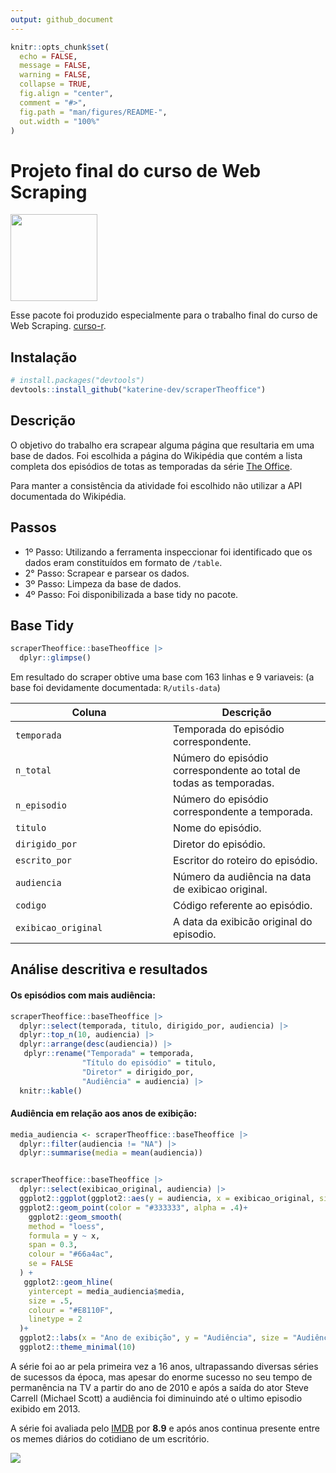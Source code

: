 ```yaml
---
output: github_document
---
```


<!-- README.md is generated from README.Rmd. Please edit that file -->

```r
knitr::opts_chunk$set(
  echo = FALSE, 
  message = FALSE, 
  warning = FALSE,
  collapse = TRUE,
  fig.align = "center",
  comment = "#>",
  fig.path = "man/figures/README-",
  out.width = "100%"
)
```

# Projeto final do curso de Web Scraping

<img src='man/fig/theoffice.png' align="center" height="139" /></a>
<!-- badges: start -->
<!-- badges: end -->

Esse pacote foi produzido especialmente para o trabalho final do curso de Web Scraping. [curso-r](https://curso-r.com/). 

## Instalação

``` r
# install.packages("devtools")
devtools::install_github("katerine-dev/scraperTheoffice")
```
## Descrição

O objetivo do trabalho era scrapear alguma página que resultaria em uma base de dados. 
Foi escolhida a página do Wikipédia que contém a lista completa dos episódios de totas as temporadas da série [The Office](https://pt.wikipedia.org/wiki/Lista_de_epis%C3%B3dios_de_The_Office_(Estados_Unidos)).

Para manter a consistência da atividade foi escolhido não utilizar a API documentada do Wikipédia.

## Passos 

* 1º Passo: Utilizando a ferramenta inspeccionar foi identificado que os dados eram constituídos em formato de `/table`. 
* 2° Passo: Scrapear e parsear os dados.
* 3º Passo: Limpeza da base de dados.
* 4º Passo: Foi disponibilizada a base tidy no pacote.  


## Base Tidy

```r
scraperTheoffice::baseTheoffice |> 
  dplyr::glimpse()
``` 

Em resultado do scraper obtive uma base com 163 linhas e 9 variaveis: (a base foi devidamente documentada: `R/utils-data`)

Coluna     | Descrição
----------|----------
`temporada`| Temporada do episódio correspondente.
`n_total`  | Número do episódio correspondente ao total de todas as temporadas.
`n_episodio`  | Número do episódio correspondente a temporada.
`titulo`  | Nome do episódio.
`dirigido_por`| Diretor do episódio.
`escrito_por`| Escritor do roteiro do episódio.
`audiencia`| Número da audiência na data de exibicao original. 
`codigo`| Código referente ao episódio.
`exibicao_original`| A data da exibicão original do episodio.

## Análise descritiva e resultados

#### Os episódios com mais audiência:
 
```r
scraperTheoffice::baseTheoffice |> 
  dplyr::select(temporada, titulo, dirigido_por, audiencia) |> 
  dplyr::top_n(10, audiencia) |> 
  dplyr::arrange(desc(audiencia)) |> 
   dplyr::rename("Temporada" = temporada,
                "Título do episódio" = titulo,
                "Diretor" = dirigido_por,
                "Audiência" = audiencia) |> 
  knitr::kable()
```


#### Audiência em relação aos anos de exibição:

```r
media_audiencia <- scraperTheoffice::baseTheoffice |> 
  dplyr::filter(audiencia != "NA") |> 
  dplyr::summarise(media = mean(audiencia))


scraperTheoffice::baseTheoffice |> 
  dplyr::select(exibicao_original, audiencia) |>
  ggplot2::ggplot(ggplot2::aes(y = audiencia, x = exibicao_original, size = audiencia))+
  ggplot2::geom_point(color = "#333333", alpha = .4)+
    ggplot2::geom_smooth(
    method = "loess",
    formula = y ~ x,
    span = 0.3,
    colour = "#66a4ac",
    se = FALSE
  ) +
   ggplot2::geom_hline(
    yintercept = media_audiencia$media,
    size = .5,
    colour = "#E8110F",
    linetype = 2
  )+
  ggplot2::labs(x = "Ano de exibição", y = "Audiência", size = "Audiência") +
  ggplot2::theme_minimal(10)
```

A série foi ao ar pela primeira vez a 16 anos, ultrapassando diversas séries de sucessos da época, mas apesar do enorme sucesso no seu tempo de permanência na TV a partir do ano de 2010 e após a saída do ator Steve Carrell (Michael Scott) a audiência foi diminuindo até o ultimo episodio exibido em 2013. 

A série foi avaliada pelo [IMDB](https://www.imdb.com/title/tt0386676/) por __8.9__ e após anos continua presente entre os memes diários do cotidiano de um escritório.

<img src='https://media.giphy.com/media/hyyV7pnbE0FqLNBAzs/giphy-downsized.gif' align="center"/></a>
